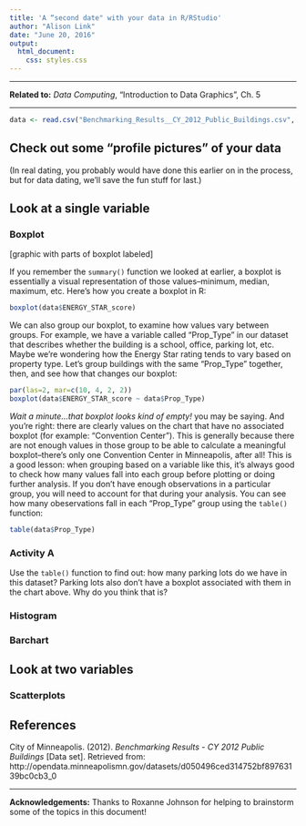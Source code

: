 ---
title: 'A “second date" with your data in R/RStudio'
author: "Alison Link"
date: "June 20, 2016"
output: 
  html_document:
    css: styles.css
---

***

**Related to:** _Data Computing_, "Introduction to Data Graphics", Ch. 5

***

```{r, echo=FALSE}
data <- read.csv("Benchmarking_Results__CY_2012_Public_Buildings.csv", header=TRUE, na.strings=c("N/A", "Not Available"))
```

## Check out some "profile pictures" of your data

(In real dating, you probably would have done this earlier on in the process, but for data dating, we'll save the fun stuff for last.)


## Look at a single variable

### Boxplot

[graphic with parts of boxplot labeled]

If you remember the `summary()` function we looked at earlier, a boxplot is essentially a visual representation of those values--minimum, median, maximum, etc.  Here's how you create a boxplot in R:

```{r}
boxplot(data$ENERGY_STAR_score)
```

We can also group our boxplot, to examine how values vary between groups.  For example, we have a variable called "Prop\_Type" in our dataset that describes whether the building is a school, office, parking lot, etc.  Maybe we're wondering how the Energy Star rating tends to vary based on property type.  Let's group buildings with the same "Prop\_Type" together, then, and see how that changes our boxplot:

```{r}
par(las=2, mar=c(10, 4, 2, 2))
boxplot(data$ENERGY_STAR_score ~ data$Prop_Type)
```

_Wait a minute...that boxplot looks kind of empty!_ you may be saying.  And you're right: there are clearly values on the chart that have no associated boxplot (for example: "Convention Center").  This is generally because there are not enough values in those group to be able to calculate a meaningful boxplot--there's only one Convention Center in Minneapolis, after all!  This is a good lesson: when grouping based on a variable like this, it's always good to check how many values fall into each group before plotting or doing further analysis.  If you don't have enough observations in a particular group, you will need to account for that during your analysis.  You can see how many obeservations fall in each "Prop_Type" group using the `table()` function:

```{r}
table(data$Prop_Type)
```

### Activity A {.activity}

Use the `table()` function to find out: how many parking lots do we have in this dataset?  Parking lots also don't have a boxplot associated with them in the chart above.  Why do you think that is?


### Histogram

### Barchart



## Look at two variables

### Scatterplots


## References

City of Minneapolis. (2012). _Benchmarking Results - CY 2012 Public Buildings_ [Data set]. Retrieved from: http://opendata.minneapolismn.gov/datasets/d050496ced314752bf89763139bc0cb3_0 


***

**Acknowledgements:** Thanks to Roxanne Johnson for helping to brainstorm some of the topics in this document!
